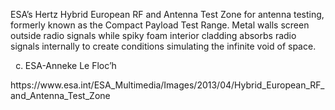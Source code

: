 ESA’s Hertz Hybrid European RF and Antenna Test Zone for antenna testing, formerly known as the Compact Payload Test Range. Metal walls screen outside radio signals while spiky foam interior cladding absorbs radio signals internally to create conditions simulating the infinite void of space.

(c) ESA-Anneke Le Floc'h

https://www.esa.int/ESA_Multimedia/Images/2013/04/Hybrid_European_RF_and_Antenna_Test_Zone